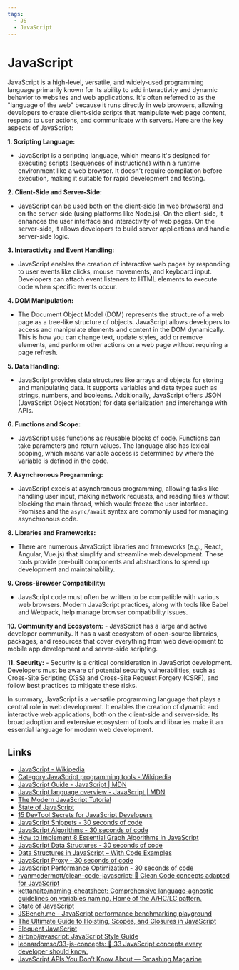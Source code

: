 ```yaml
---
tags:
  - JS
  - JavaScript
---
```


# JavaScript

JavaScript is a high-level, versatile, and widely-used programming language primarily known for its ability to add interactivity and dynamic behavior to websites and web applications. It's often referred to as the "language of the web" because it runs directly in web browsers, allowing developers to create client-side scripts that manipulate web page content, respond to user actions, and communicate with servers. Here are the key aspects of JavaScript:

**1. Scripting Language:**

- JavaScript is a scripting language, which means it's designed for executing scripts (sequences of instructions) within a runtime environment like a web browser. It doesn't require compilation before execution, making it suitable for rapid development and testing.

**2. Client-Side and Server-Side:**

- JavaScript can be used both on the client-side (in web browsers) and on the server-side (using platforms like Node.js). On the client-side, it enhances the user interface and interactivity of web pages. On the server-side, it allows developers to build server applications and handle server-side logic.

**3. Interactivity and Event Handling:**

- JavaScript enables the creation of interactive web pages by responding to user events like clicks, mouse movements, and keyboard input. Developers can attach event listeners to HTML elements to execute code when specific events occur.

**4. DOM Manipulation:**

- The Document Object Model (DOM) represents the structure of a web page as a tree-like structure of objects. JavaScript allows developers to access and manipulate elements and content in the DOM dynamically. This is how you can change text, update styles, add or remove elements, and perform other actions on a web page without requiring a page refresh.

**5. Data Handling:**

- JavaScript provides data structures like arrays and objects for storing and manipulating data. It supports variables and data types such as strings, numbers, and booleans. Additionally, JavaScript offers JSON (JavaScript Object Notation) for data serialization and interchange with APIs.

**6. Functions and Scope:**

- JavaScript uses functions as reusable blocks of code. Functions can take parameters and return values. The language also has lexical scoping, which means variable access is determined by where the variable is defined in the code.

**7. Asynchronous Programming:**

- JavaScript excels at asynchronous programming, allowing tasks like handling user input, making network requests, and reading files without blocking the main thread, which would freeze the user interface. Promises and the `async/await` syntax are commonly used for managing asynchronous code.

**8. Libraries and Frameworks:**

- There are numerous JavaScript libraries and frameworks (e.g., React, Angular, Vue.js) that simplify and streamline web development. These tools provide pre-built components and abstractions to speed up development and maintainability.

**9. Cross-Browser Compatibility:**

- JavaScript code must often be written to be compatible with various web browsers. Modern JavaScript practices, along with tools like Babel and Webpack, help manage browser compatibility issues.

**10. Community and Ecosystem:** - JavaScript has a large and active developer community. It has a vast ecosystem of open-source libraries, packages, and resources that cover everything from web development to mobile app development and server-side scripting.

**11. Security:** - Security is a critical consideration in JavaScript development. Developers must be aware of potential security vulnerabilities, such as Cross-Site Scripting (XSS) and Cross-Site Request Forgery (CSRF), and follow best practices to mitigate these risks.

In summary, JavaScript is a versatile programming language that plays a central role in web development. It enables the creation of dynamic and interactive web applications, both on the client-side and server-side. Its broad adoption and extensive ecosystem of tools and libraries make it an essential language for modern web development.

## Links

- [JavaScript - Wikipedia](https://en.wikipedia.org/wiki/JavaScript)
- [Category:JavaScript programming tools - Wikipedia](https://en.wikipedia.org/wiki/Category:JavaScript_programming_tools)
- [JavaScript Guide - JavaScript | MDN](https://developer.mozilla.org/en-US/docs/Web/JavaScript/Guide)
- [JavaScript language overview - JavaScript | MDN](https://developer.mozilla.org/en-US/docs/Web/JavaScript/Language_overview)
- [The Modern JavaScript Tutorial](https://javascript.info/)
- [State of JavaScript](https://stateofjs.com/en-us/)
- [15 DevTool Secrets for JavaScript Developers](https://blog.openreplay.com/15-devtool-secrets-for-javascript-developers/)
- [JavaScript Snippets - 30 seconds of code](https://www.30secondsofcode.org/js/p/1/)
- [JavaScript Algorithms - 30 seconds of code](https://www.30secondsofcode.org/js/algorithm/p/1/)
- [How to Implement 8 Essential Graph Algorithms in JavaScript](https://www.freecodecamp.org/news/8-essential-graph-algorithms-in-javascript/)
- [JavaScript Data Structures - 30 seconds of code](https://www.30secondsofcode.org/js/data-structures/p/1/)
- [Data Structures in JavaScript – With Code Examples](https://www.freecodecamp.org/news/data-structures-in-javascript-with-examples/)
- [JavaScript Proxy - 30 seconds of code](https://www.30secondsofcode.org/js/proxy/p/1/)
- [JavaScript Performance Optimization - 30 seconds of code](https://www.30secondsofcode.org/js/performance/p/1/)
- [ryanmcdermott/clean-code-javascript: :bathtub: Clean Code concepts adapted for JavaScript](https://github.com/ryanmcdermott/clean-code-javascript)
- [kettanaito/naming-cheatsheet: Comprehensive language-agnostic guidelines on variables naming. Home of the A/HC/LC pattern.](https://github.com/kettanaito/naming-cheatsheet)
- [State of JavaScript](https://stateofjs.com/en-US)
- [JSBench.me - JavaScript performance benchmarking playground](https://jsbench.me/)
- [The Ultimate Guide to Hoisting, Scopes, and Closures in JavaScript](https://ui.dev/ultimate-guide-to-execution-contexts-hoisting-scopes-and-closures-in-javascript)
- [Eloquent JavaScript](https://eloquentjavascript.net/)
- [airbnb/javascript: JavaScript Style Guide](https://github.com/airbnb/javascript)
- [leonardomso/33-js-concepts: 📜 33 JavaScript concepts every developer should know.](https://github.com/leonardomso/33-js-concepts)
- [JavaScript APIs You Don’t Know About — Smashing Magazine](https://www.smashingmagazine.com/2022/09/javascript-api-guide/)
